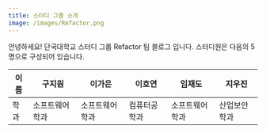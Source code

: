 ```yaml
---
title: 스터디 그룹 소개
image: /images/Refactor.png
---
```


안녕하세요! 단국대학교 스터디 그룹 Refactor 팀 블로그 입니다.
스터디원은 다음의 5명으로 구성되어 있습니다.

| 이름 | 구지원         | 이가은         | 이호연       | 임재도         | 지우진         |
| ---- | -------------- | -------------- | ------------ | -------------- | -------------- |
| 학과 | 소프트웨어학과 | 소프트웨어학과 | 컴퓨터공학과 | 소프트웨어학과 | 산업보안학과 |
